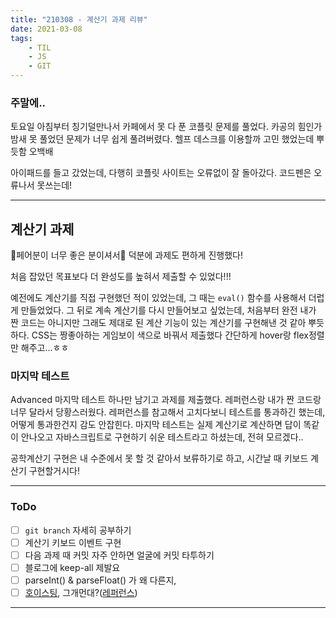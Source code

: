```yaml
---
title: "210308 - 계산기 과제 리뷰"
date: 2021-03-08
tags:
    - TIL
    - JS
    - GIT
---
```


### 주말에..

토요일 아침부터 칭기덜만나서 카페에서 못 다 푼 코플릿 문제를 풀었다. 카공의 힘인가 밤새 못 풀었던 문제가 너무 쉽게 풀려버렸다. 헬프 데스크를 이용할까 고민 했었는데 뿌듯함 오백배

아이패드를 들고 갔었는데, 다행히 코플릿 사이트는 오류없이 잘 돌아갔다. 코드펜은 오류나서 못쓰는데!

---

## 계산기 과제

👼페어분이 너무 좋은 분이셔서👼 덕분에 과제도 편하게 진행했다!

처음 잡았던 목표보다 더 완성도를 높혀서 제출할 수 있었다!!!

예전에도 계산기를 직접 구현했던 적이 있었는데, 그 때는 `eval()` 함수를 사용해서 더럽게 만들었었다. 그 뒤로 계속 계산기를 다시 만들어보고 싶었는데, 처음부터 완전 내가 짠 코드는 아니지만 그래도 제대로 된 계산 기능이 있는 계산기를 구현해낸 것 같아 뿌듯하다. CSS는 짱좋아하는 게임보이 색으로 바꿔서 제출했다 간단하게 hover랑 flex정렬만 해주고...ㅎㅎ

### 마지막 테스트

Advanced 마지막 테스트 하나만 남기고 과제를 제출했다. 레퍼런스랑 내가 짠 코드랑 너무 달라서 당황스러웠다. 레퍼런스를 참고해서 고치다보니 테스트를 통과하긴 했는데, 어떻게 통과한건지 감도 안잡힌다. 마지막 테스트는 실제 계산기로 계산하면 답이 똑같이 안나오고 자바스크립트로 구현하기 쉬운 테스트라고 하셨는데, 전혀 모르겠다..

공학계산기 구현은 내 수준에서 못 할 것 같아서 보류하기로 하고, 시간날 때 키보드 계산기 구현할거시다!

---

### ToDo

-   [ ] `git branch` 자세히 공부하기
-   [ ] 계산기 키보드 이벤트 구현
-   [ ] 다음 과제 때 커밋 자주 안하면 얼굴에 커밋 타투하기
-   [ ] 블로그에 keep-all 제발요
-   [ ] parseInt() & parseFloat() 가 왜 다른지,
-   [ ] [호이스팅](https://developer.mozilla.org/ko/docs/Glossary/Hoisting), 그개먼대?([레퍼런스](https://joshua1988.github.io/web-development/javascript/function-expressions-vs-declarations/#%ED%95%A8%EC%88%98-%EC%84%A0%EC%96%B8%EC%8B%9D%EA%B3%BC-%ED%91%9C%ED%98%84%EC%8B%9D%EC%9D%98-%EC%B0%A8%EC%9D%B4%EC%A0%90))

---
